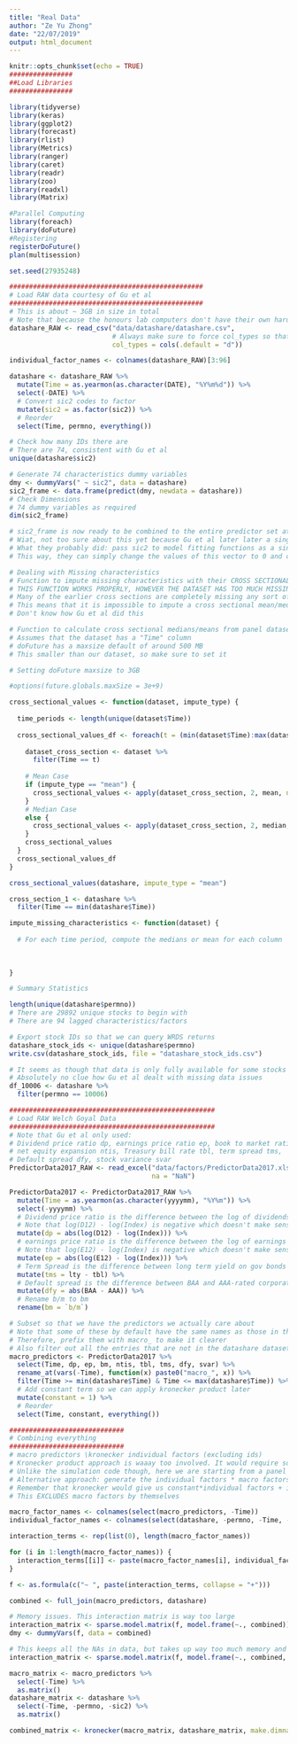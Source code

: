 ```yaml
---
title: "Real Data"
author: "Ze Yu Zhong"
date: "22/07/2019"
output: html_document
---
```


```r
knitr::opts_chunk$set(echo = TRUE)
################
##Load Libraries
################

library(tidyverse)
library(keras)
library(ggplot2)
library(forecast)
library(rlist)
library(Metrics)
library(ranger)
library(caret)
library(readr)
library(zoo)
library(readxl)
library(Matrix)

#Parallel Computing
library(foreach)
library(doFuture)
#Registering
registerDoFuture()
plan(multisession)

set.seed(27935248)
```

```r
#################################################
# Load RAW data courtesy of Gu et al
#################################################
# This is about ~ 3GB in size in total
# Note that because the honours lab computers don't have their own hard drives (files are stored on some network location), this initial loading processis very slow (bottlenecked by network speed)
datashare_RAW <- read_csv("data/datashare/datashare.csv",
                          # Always make sure to force col_types so that read_csv doesn't assume weird stuff
                          col_types = cols(.default = "d"))

individual_factor_names <- colnames(datashare_RAW)[3:96]

datashare <- datashare_RAW %>%
  mutate(Time = as.yearmon(as.character(DATE), "%Y%m%d")) %>%
  select(-DATE) %>%
  # Convert sic2 codes to factor
  mutate(sic2 = as.factor(sic2)) %>%
  # Reorder
  select(Time, permno, everything())

# Check how many IDs there are
# There are 74, consistent with Gu et al
unique(datashare$sic2)

# Generate 74 characteristics dummy variables
dmy <- dummyVars(" ~ sic2", data = datashare)
sic2_frame <- data.frame(predict(dmy, newdata = datashare))
# Check Dimensions
# 74 dummy variables as required
dim(sic2_frame)

# sic2_frame is now ready to be combined to the entire predictor set at the end
# Wiat, not too sure about this yet because Gu et al later later a singular sic2 importance metric
# What they probably did: pass sic2 to model fitting functions as a singular factor vector, which then applied model matrix to it
# This way, they can simply change the values of this vector to 0 and calculate variable importance

# Dealing with Missing characteristics
# Function to impute missing characteristics with their CROSS SECTIONAL median (as with gu et al) or mean (conventional) for each stock
# THIS FUNCTION WORKS PROPERLY, HOWEVER THE DATASET HAS TOO MUCH MISSING DATA
# Many of the earlier cross sections are completely missing any sort of data for some characteristics
# This means that it is impossible to impute a cross sectional mean/median
# Don't know how Gu et al did this

# Function to calculate cross sectional medians/means from panel dataset
# Assumes that the dataset has a "Time" column
# doFuture has a maxsize default of around 500 MB
# This smaller than our dataset, so make sure to set it

# Setting doFuture maxsize to 3GB

#options(future.globals.maxSize = 3e+9)

cross_sectional_values <- function(dataset, impute_type) {
  
  time_periods <- length(unique(dataset$Time))
  
  cross_sectional_values_df <- foreach(t = (min(dataset$Time):max(dataset$Time)), .combine = "rbind") %dopar% {
    
    dataset_cross_section <- dataset %>%
      filter(Time == t)
    
    # Mean Case
    if (impute_type == "mean") {
      cross_sectional_values <- apply(dataset_cross_section, 2, mean, na.rm = TRUE)
    }
    # Median Case
    else {
      cross_sectional_values <- apply(dataset_cross_section, 2, median, na.rm = TRUE)
    }
    cross_sectional_values
  }
  cross_sectional_values_df
}

cross_sectional_values(datashare, impute_type = "mean")

cross_section_1 <- datashare %>%
  filter(Time == min(datashare$Time))

impute_missing_characteristics <- function(dataset) {
  
  # For each time period, compute the medians or mean for each column
  
  
  
}

# Summary Statistics

length(unique(datashare$permno))
# There are 29892 unique stocks to begin with
# There are 94 lagged characteristics/factors

# Export stock IDs so that we can query WRDS returns
datashare_stock_ids <- unique(datashare$permno)
write.csv(datashare_stock_ids, file = "datashare_stock_ids.csv")

# It seems as though that data is only fully available for some stocks in the dataset
# Absolutely no clue how Gu et al dealt with missing data issues
df_10006 <- datashare %>%
  filter(permno == 10006)

####################################################
# Load RAW Welch Goyal Data
####################################################
# Note that Gu et al only used:
# Dividend price ratio dp, earnings price ratio ep, book to market ratio bm,
# net equity expansion ntis, Treasury bill rate tbl, term spread tms,
# Default spread dfy, stock variance svar
PredictorData2017_RAW <- read_excel("data/factors/PredictorData2017.xlsx", 
                                    na = "NaN")

PredictorData2017 <- PredictorData2017_RAW %>%
  mutate(Time = as.yearmon(as.character(yyyymm), "%Y%m")) %>%
  select(-yyyymm) %>%
  # Dividend price ratio is the difference between the log of dividends and the log of prices
  # Note that log(D12) - log(Index) is negative which doesn't make sense as a ratio
  mutate(dp = abs(log(D12) - log(Index))) %>%
  # earnings price ratio is the difference between the log of earnings and the log of prices
  # Note that log(E12) - log(Index) is negative which doesn't make sense as a ratio
  mutate(ep = abs(log(E12) - log(Index))) %>%
  # Term Spread is the difference between long term yield on gov bonds and treasury bills
  mutate(tms = lty - tbl) %>%
  # Default spread is the difference between BAA and AAA-rated corporate bond yields
  mutate(dfy = abs(BAA - AAA)) %>%
  # Rename b/m to bm
  rename(bm = `b/m`)

# Subset so that we have the predictors we actually care about
# Note that some of these by default have the same names as those in the individual factor set
# Therefore, prefix them with macro_ to make it clearer
# Also filter out all the entries that are not in the datashare dataset as they can't be used (Note that this also takes care of all missing values in this dataset)
macro_predictors <- PredictorData2017 %>%
  select(Time, dp, ep, bm, ntis, tbl, tms, dfy, svar) %>%
  rename_at(vars(-Time), function(x) paste0("macro_", x)) %>%
  filter(Time >= min(datashare$Time) & Time <= max(datashare$Time)) %>%
  # Add constant term so we can apply kronecker product later
  mutate(constant = 1) %>%
  # Reorder
  select(Time, constant, everything())

#############################
# Combining everything
#############################
# macro predictors \kronecker individual factors (excluding ids)
# Kronecker product approach is waaay too involved. It would require sorting everything back into array form (i, j, t) and applying kronecker function to each individual stock's panel, as was the case with simulation
# Unlike the simulation code though, here we are starting from a panel dataframe which is significantly harder to turn back into an array
# Alternative approach: generate the individual factors * macro factors as a separate dataframe via model matrix (or similar), then combine them back together
# Remember that kronecker would give us constant*individual factors + individual factors*macro factors
# This EXCLUDES macro factors by themselves

macro_factor_names <- colnames(select(macro_predictors, -Time))
individual_factor_names <- colnames(select(datashare, -permno, -Time, -sic2))

interaction_terms <- rep(list(0), length(macro_factor_names))

for (i in 1:length(macro_factor_names)) {
  interaction_terms[[i]] <- paste(macro_factor_names[i], individual_factor_names, sep = ":", collapse = " + ")
}

f <- as.formula(c("~ ", paste(interaction_terms, collapse = "+")))

combined <- full_join(macro_predictors, datashare)

# Memory issues. This interaction matrix is way too large
interaction_matrix <- sparse.model.matrix(f, model.frame(~., combined))
dmy <- dummyVars(f, data = combined)

# This keeps all the NAs in data, but takes up way too much memory and therefore doesn't work
interaction_matrix <- sparse.model.matrix(f, model.frame(~., combined, na.action=na.pass))

macro_matrix <- macro_predictors %>%
  select(-Time) %>%
  as.matrix()
datashare_matrix <- datashare %>%
  select(-Time, -permno, -sic2) %>%
  as.matrix()

combined_matrix <- kronecker(macro_matrix, datashare_matrix, make.dimnames = TRUE)
```
